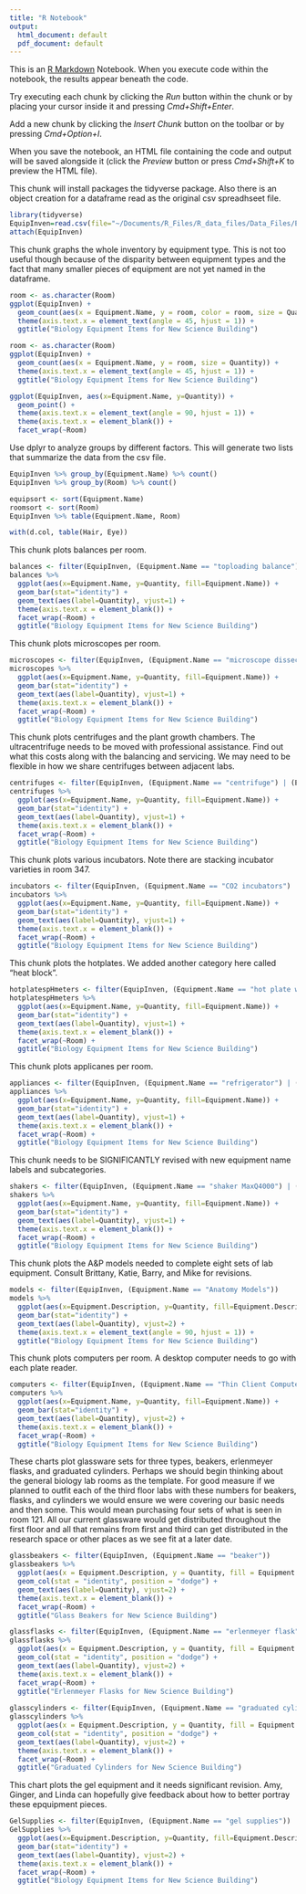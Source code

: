```yaml
---
title: "R Notebook"
output:
  html_document: default
  pdf_document: default
---
```


This is an [R Markdown](http://rmarkdown.rstudio.com) Notebook. When you execute code within the notebook, the results appear beneath the code. 

Try executing each chunk by clicking the *Run* button within the chunk or by placing your cursor inside it and pressing *Cmd+Shift+Enter*. 

Add a new chunk by clicking the *Insert Chunk* button on the toolbar or by pressing *Cmd+Option+I*.

When you save the notebook, an HTML file containing the code and output will be saved alongside it (click the *Preview* button or press *Cmd+Shift+K* to preview the HTML file).


This chunk will install packages the tidyverse package. Also there is an object creation for a dataframe read as the original csv spreadhseet file.
```r
library(tidyverse)
EquipInven=read.csv(file="~/Documents/R_Files/R_data_files/Data_Files/EquipmentInventory.csv", header=TRUE)
attach(EquipInven)
```


This chunk graphs the whole inventory by equipment type. This is not too useful though because of the disparity between equipment types and the fact that many smaller pieces of equipment are not yet named in the dataframe.
```r
room <- as.character(Room) 
ggplot(EquipInven) +
  geom_count(aes(x = Equipment.Name, y = room, color = room, size = Quantity)) +
  theme(axis.text.x = element_text(angle = 45, hjust = 1)) +
  ggtitle("Biology Equipment Items for New Science Building")

room <- as.character(Room) 
ggplot(EquipInven) +
  geom_count(aes(x = Equipment.Name, y = room, size = Quantity)) +
  theme(axis.text.x = element_text(angle = 45, hjust = 1)) +
  ggtitle("Biology Equipment Items for New Science Building")

ggplot(EquipInven, aes(x=Equipment.Name, y=Quantity)) +
  geom_point() +
  theme(axis.text.x = element_text(angle = 90, hjust = 1)) +
  theme(axis.text.x = element_blank()) +
  facet_wrap(~Room)
```


Use dplyr to analyze groups by different factors. This will generate two lists that summarize the data from the csv file. 
```r
EquipInven %>% group_by(Equipment.Name) %>% count()
EquipInven %>% group_by(Room) %>% count()

equipsort <- sort(Equipment.Name)
roomsort <- sort(Room)
EquipInven %>% table(Equipment.Name, Room)

with(d.col, table(Hair, Eye))
```


This chunk plots balances per room.
```r
balances <- filter(EquipInven, (Equipment.Name == "toploading balance") | (Equipment.Name == "precision balance"))
balances %>% 
  ggplot(aes(x=Equipment.Name, y=Quantity, fill=Equipment.Name)) +
  geom_bar(stat="identity") +
  geom_text(aes(label=Quantity), vjust=1) +
  theme(axis.text.x = element_blank()) +
  facet_wrap(~Room) +
  ggtitle("Biology Equipment Items for New Science Building")
```

This chunk plots microscopes per room.
```r
microscopes <- filter(EquipInven, (Equipment.Name == "microscope dissecting") | (Equipment.Name == "microscope compound") | (Equipment.Name == "microscope compound phase") | (Equipment.Name == "microscope dissecting") | (Equipment.Name ==  "microscope invert phase fluor") | (Equipment.Name == "microscope w camera") | (Equipment.Name == "microscope compound phase camera"))
microscopes %>% 
  ggplot(aes(x=Equipment.Name, y=Quantity, fill=Equipment.Name)) +
  geom_bar(stat="identity") +
  geom_text(aes(label=Quantity), vjust=1) +
  theme(axis.text.x = element_blank()) +
  facet_wrap(~Room) +
  ggtitle("Biology Equipment Items for New Science Building")
```

This chunk plots centrifuges and the plant growth chambers. The ultracentrifuge needs to be moved with professional assistance. Find out what this costs along with the balancing and servicing. We may need to be flexible in how we share centrifuges between adjacent labs.
```r
centrifuges <- filter(EquipInven, (Equipment.Name == "centrifuge") | (Equipment.Name == "centrifuge micro") | (Equipment.Name == "centrifuge ultra") | (Equipment.Name == "plant growth chamber"))
centrifuges %>% 
  ggplot(aes(x=Equipment.Name, y=Quantity, fill=Equipment.Name)) +
  geom_bar(stat="identity") +
  geom_text(aes(label=Quantity), vjust=1) +
  theme(axis.text.x = element_blank()) +
  facet_wrap(~Room) +
  ggtitle("Biology Equipment Items for New Science Building")
```

This chunk plots various incubators. Note there are stacking incubator varieties in room 347.
```r
incubators <- filter(EquipInven, (Equipment.Name == "CO2 incubators") | (Equipment.Name == "water bath") | (Equipment.Name == "water bath med size shaking") | (Equipment.Name == "shaking incubator") | (Equipment.Name == "incubator"))
incubators %>% 
  ggplot(aes(x=Equipment.Name, y=Quantity, fill=Equipment.Name)) +
  geom_bar(stat="identity") +
  geom_text(aes(label=Quantity), vjust=1) +
  theme(axis.text.x = element_blank()) +
  facet_wrap(~Room) +
  ggtitle("Biology Equipment Items for New Science Building")
```

This chunk plots the hotplates. We added another category here called "heat block".
```r
hotplatespHmeters <- filter(EquipInven, (Equipment.Name == "hot plate with stirrer") | (Equipment.Name == "pH meter") | (Equipment.Name == "heat block"))
hotplatespHmeters %>% 
  ggplot(aes(x=Equipment.Name, y=Quantity, fill=Equipment.Name)) +
  geom_bar(stat="identity") +
  geom_text(aes(label=Quantity), vjust=1) +
  theme(axis.text.x = element_blank()) +
  facet_wrap(~Room) +
  ggtitle("Biology Equipment Items for New Science Building")
```

This chunk plots applicanes per room. 
```r
appliances <- filter(EquipInven, (Equipment.Name == "refrigerator") | (Equipment.Name == "refrigerator chromatography") | (Equipment.Name == "refrigerator combo") | (Equipment.Name == "refrigerator deli") | (Equipment.Name ==  "minus 20 freezer") | (Equipment.Name == "minus 80 freezer") | (Equipment.Name == "dishwasher"))
appliances %>% 
  ggplot(aes(x=Equipment.Name, y=Quantity, fill=Equipment.Name)) +
  geom_bar(stat="identity") +
  geom_text(aes(label=Quantity), vjust=1) +
  theme(axis.text.x = element_blank()) +
  facet_wrap(~Room) +
  ggtitle("Biology Equipment Items for New Science Building")
```

This chunk needs to be SIGNIFICANTLY revised with new equipment name labels and subcategories.
```r
shakers <- filter(EquipInven, (Equipment.Name == "shaker MaxQ4000") | (Equipment.Name == "shaker nutator") | (Equipment.Name == "shaker orbital") | (Equipment.Name == "vortex"))
shakers %>% 
  ggplot(aes(x=Equipment.Name, y=Quantity, fill=Equipment.Name)) +
  geom_bar(stat="identity") +
  geom_text(aes(label=Quantity), vjust=1) +
  theme(axis.text.x = element_blank()) +
  facet_wrap(~Room) +
  ggtitle("Biology Equipment Items for New Science Building")
```

This chunk plots the A&P models needed to complete eight sets of lab equipment. Consult Brittany, Katie, Barry, and Mike for revisions.
```r
models <- filter(EquipInven, (Equipment.Name == "Anatomy Models"))
models %>% 
  ggplot(aes(x=Equipment.Description, y=Quantity, fill=Equipment.Description)) +
  geom_bar(stat="identity") +
  geom_text(aes(label=Quantity), vjust=2) +
  theme(axis.text.x = element_text(angle = 90, hjust = 1)) +
  ggtitle("Biology Equipment Items for New Science Building")
```

This chunk plots computers per room. A desktop computer needs to go with each plate reader.
```r
computers <- filter(EquipInven, (Equipment.Name == "Thin Client Computers") | (Equipment.Name == "Desktop Computers")) 
computers %>% 
  ggplot(aes(x=Equipment.Name, y=Quantity, fill=Equipment.Name)) + 
  geom_bar(stat="identity") +
  geom_text(aes(label=Quantity), vjust=2) +
  theme(axis.text.x = element_blank()) +
  facet_wrap(~Room) +
  ggtitle("Biology Equipment Items for New Science Building")
```

These charts plot glassware sets for three types, beakers, erlenmeyer flasks, and graduated cylinders. Perhaps we should begin thinking about the general biology lab rooms as the template. For good measure if we planned to outfit each of the third floor labs with these numbers for beakers, flasks, and cylinders we would ensure we were covering our basic needs and then some. This would mean purchasing four sets of what is seen in room 121. All our current glassware would get distributed throughout the first floor and all that remains from first and third can get distributed in the research space or other places as we see fit at a later date.
```r
glassbeakers <- filter(EquipInven, (Equipment.Name == "beaker"))
glassbeakers %>% 
  ggplot(aes(x = Equipment.Description, y = Quantity, fill = Equipment.Description)) +
  geom_col(stat = "identity", position = "dodge") +
  geom_text(aes(label=Quantity), vjust=2) +
  theme(axis.text.x = element_blank()) +
  facet_wrap(~Room) +
  ggtitle("Glass Beakers for New Science Building")

glassflasks <- filter(EquipInven, (Equipment.Name == "erlenmeyer flask"))
glassflasks %>% 
  ggplot(aes(x = Equipment.Description, y = Quantity, fill = Equipment.Description)) +
  geom_col(stat = "identity", position = "dodge") +
  geom_text(aes(label=Quantity), vjust=2) +
  theme(axis.text.x = element_blank()) +
  facet_wrap(~Room) +
  ggtitle("Erlenmeyer Flasks for New Science Building")
  
glasscylinders <- filter(EquipInven, (Equipment.Name == "graduated cylinder"))
glasscylinders %>% 
  ggplot(aes(x = Equipment.Description, y = Quantity, fill = Equipment.Description)) +
  geom_col(stat = "identity", position = "dodge") +
  geom_text(aes(label=Quantity), vjust=2) +
  theme(axis.text.x = element_blank()) +
  facet_wrap(~Room) +
  ggtitle("Graduated Cylinders for New Science Building")
```

This chart plots the gel equipment and it needs significant revision. Amy, Ginger, and Linda can hopefully give feedback about how to better portray these epquipment pieces.
```r
GelSupplies <- filter(EquipInven, (Equipment.Name == "gel supplies"))
GelSupplies %>% 
  ggplot(aes(x=Equipment.Description, y=Quantity, fill=Equipment.Description)) + 
  geom_bar(stat="identity") +
  geom_text(aes(label=Quantity), vjust=2) +
  theme(axis.text.x = element_blank()) +
  facet_wrap(~Room) +
  ggtitle("Biology Equipment Items for New Science Building")
```
